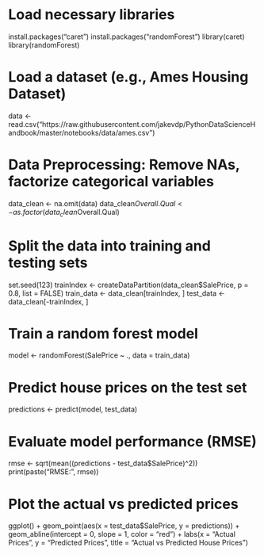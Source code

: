 # Load necessary libraries
install.packages("caret")
install.packages("randomForest")
library(caret)
library(randomForest)

# Load a dataset (e.g., Ames Housing Dataset)
data <- read.csv("https://raw.githubusercontent.com/jakevdp/PythonDataScienceHandbook/master/notebooks/data/ames.csv")

# Data Preprocessing: Remove NAs, factorize categorical variables
data_clean <- na.omit(data)
data_clean$Overall.Qual <- as.factor(data_clean$Overall.Qual)

# Split the data into training and testing sets
set.seed(123)
trainIndex <- createDataPartition(data_clean$SalePrice, p = 0.8, list = FALSE)
train_data <- data_clean[trainIndex, ]
test_data <- data_clean[-trainIndex, ]

# Train a random forest model
model <- randomForest(SalePrice ~ ., data = train_data)

# Predict house prices on the test set
predictions <- predict(model, test_data)

# Evaluate model performance (RMSE)
rmse <- sqrt(mean((predictions - test_data$SalePrice)^2))
print(paste("RMSE: ", rmse))

# Plot the actual vs predicted prices
ggplot() +
  geom_point(aes(x = test_data$SalePrice, y = predictions)) +
  geom_abline(intercept = 0, slope = 1, color = "red") +
  labs(x = "Actual Prices", y = "Predicted Prices", title = "Actual vs Predicted House Prices")
